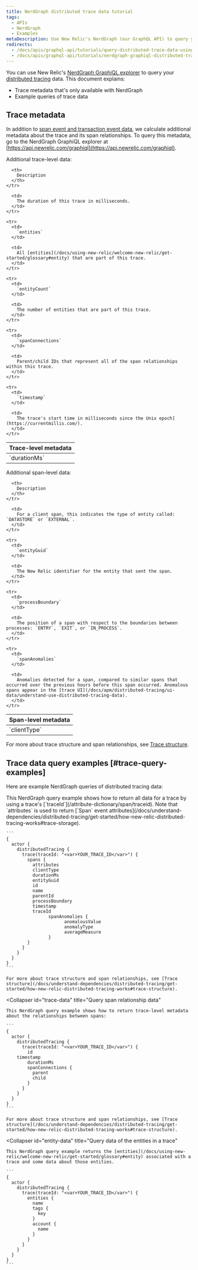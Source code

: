 ```yaml
---
title: NerdGraph distributed trace data tutorial
tags:
  - APIs
  - NerdGraph
  - Examples
metaDescription: Use New Relic's NerdGraph (our GraphQL API) to query your distributed trace data.
redirects:
  - /docs/apis/graphql-api/tutorials/query-distributed-trace-data-using-graphql-api
  - /docs/apis/graphql-api/tutorials/nerdgraph-graphiql-distributed-trace-data-tutorial
---
```


You can use New Relic's [NerdGraph GraphiQL explorer](https://api.newrelic.com/graphiql) to query your [distributed tracing](/docs/understand-dependencies/distributed-tracing/get-started/introduction-distributed-tracing) data. This document explains:

* Trace metadata that's only available with NerdGraph
* Example queries of trace data

## Trace metadata

In addition to [span event and transaction event data](/docs/understand-dependencies/distributed-tracing/get-started/how-new-relic-distributed-tracing-works#trace-structure), we calculate additional metadata about the trace and its span relationships. To query this metadata, go to the NerdGraph GraphiQL explorer at [https://api.newrelic.com/graphiql](https://api.newrelic.com/graphiql).

Additional trace-level data:

<table>
  <thead>
    <tr>
      <th style={{ width: "180px" }}>
        Trace-level metadata
      </th>

      <th>
        Description
      </th>
    </tr>
  </thead>

  <tbody>
    <tr>
      <td>
        `durationMs`
      </td>

      <td>
        The duration of this trace in milliseconds.
      </td>
    </tr>

    <tr>
      <td>
        `entities`
      </td>

      <td>
        All [entities](/docs/using-new-relic/welcome-new-relic/get-started/glossary#entity) that are part of this trace.
      </td>
    </tr>

    <tr>
      <td>
        `entityCount`
      </td>

      <td>
        The number of entities that are part of this trace.
      </td>
    </tr>

    <tr>
      <td>
        `spanConnections`
      </td>

      <td>
        Parent/child IDs that represent all of the span relationships within this trace.
      </td>
    </tr>

    <tr>
      <td>
        `timestamp`
      </td>

      <td>
        The trace's start time in milliseconds since the Unix epoch](https://currentmillis.com/).
      </td>
    </tr>
  </tbody>
</table>

Additional span-level data:

<table>
  <thead>
    <tr>
      <th style={{ width: "180px" }}>
        Span-level metadata
      </th>

      <th>
        Description
      </th>
    </tr>
  </thead>

  <tbody>
    <tr>
      <td>
        `clientType`
      </td>

      <td>
        For a client span, this indicates the type of entity called: `DATASTORE` or `EXTERNAL`.
      </td>
    </tr>

    <tr>
      <td>
        `entityGuid`
      </td>

      <td>
        The New Relic identifier for the entity that sent the span.
      </td>
    </tr>

    <tr>
      <td>
        `processBoundary`
      </td>

      <td>
        The position of a span with respect to the boundaries between processes: `ENTRY`, `EXIT`, or `IN_PROCESS`.
      </td>
    </tr>

    <tr>
      <td>
        `spanAnomalies`
      </td>

      <td>
        Anomalies detected for a span, compared to similar spans that occurred over the previous hours before this span occurred. Anomalous spans appear in the [trace UI](/docs/apm/distributed-tracing/ui-data/understand-use-distributed-tracing-data).
      </td>
    </tr>
  </tbody>
</table>

For more about trace structure and span relationships, see [Trace structure](/docs/understand-dependencies/distributed-tracing/get-started/how-new-relic-distributed-tracing-works#trace-structure).

## Trace data query examples [#trace-query-examples]

Here are example NerdGraph queries of distributed tracing data:

<CollapserGroup>
  <Collapser
    id="traceid"
    title="Query by trace ID"
  >
    This NerdGraph query example shows how to return all data for a trace by using a trace's [`traceId`](/attribute-dictionary/span/traceid). Note that `attributes` is used to return [`Span` event attributes](/docs/understand-dependencies/distributed-tracing/get-started/how-new-relic-distributed-tracing-works#trace-storage).

    ```
    {
      actor {
        distributedTracing {
          trace(traceId: "<var>YOUR_TRACE_ID</var>") {
            spans {
              attributes
              clientType
              durationMs
              entityGuid
              id
              name
              parentId
              processBoundary
              timestamp
              traceId
                    spanAnomalies {
                          anomalousValue
                          anomalyType
                          averageMeasure
                    }
            }
          }
        }
      }
    }
    ```

    For more about trace structure and span relationships, see [Trace structure](/docs/understand-dependencies/distributed-tracing/get-started/how-new-relic-distributed-tracing-works#trace-structure).
  </Collapser>

  <Collapser
    id="trace-data"
    title="Query span relationship data"
  >
    This NerdGraph query example shows how to return trace-level metadata about the relationships between spans:

    ```
    {
      actor {
        distributedTracing {
          trace(traceId: "<var>YOUR_TRACE_ID</var>") {
            id
    	timestamp
            durationMs
            spanConnections {
              parent
              child
            }
          }
        }
      }
    }
    ```

    For more about trace structure and span relationships, see [Trace structure](/docs/understand-dependencies/distributed-tracing/get-started/how-new-relic-distributed-tracing-works#trace-structure).
  </Collapser>

  <Collapser
    id="entity-data"
    title="Query data of the entities in a trace"
  >
    This NerdGraph query example returns the [entities](/docs/using-new-relic/welcome-new-relic/get-started/glossary#entity) associated with a trace and some data about those entities.

    ```
    {
      actor {
        distributedTracing {
          trace(traceId: "<var>YOUR_TRACE_ID</var>") {
            entities {
              name
              tags {
                key
              }
              account {
                name
              }
            }
          }
        }
      }
    }
    ```
  </Collapser>
</CollapserGroup>
